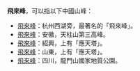 {{disambig|Cat=三字中国地名消歧义}}

'''飛來峰'''，可以指以下中國山峰：

*[[飛來峰_(杭州)|飛來峰]]：杭州西湖旁，最著名的「飛來峰」。
*[[飛來峰_(安徽)|飛來峰]]：安徽，天柱山第三高峰。
*[[飛來峰_(紹興)|飛來峰]]：紹興，上有「應天塔」。
*[[飛來峰_(山東)|飛來峰]]：山東，上有「應天塔」。
*[[飛來峰_(四川)|飛來峰]]：四川，龍門山國家地質公園。